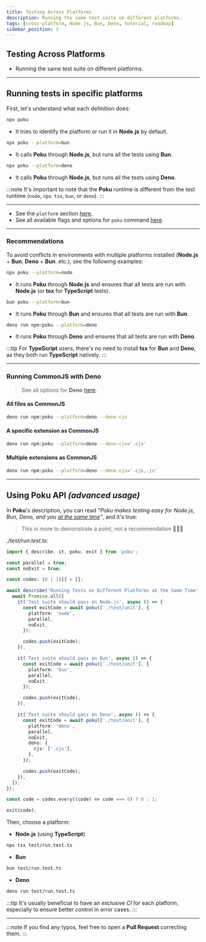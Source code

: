 ```yaml
---
title: Testing Across Platforms
description: Running the same test suite on different platforms.
tags: [cross-platform, Node.js, Bun, Deno, tutorial, roadmap]
sidebar_position: 3
---
```



<div className='title-section'>
<aside>

# Testing Across Platforms

- Running the same test suite on different platforms.

</aside>
  <aside>
    <Maintainer className='logo' height='128' />
  </aside>
</div>

<hr />

## Running tests in specific platforms

First, let's understand what each definition does:

```sh
npx poku
```

- It tries to identify the platform or run it in **Node.js** by default.

```sh
npx poku --platform=bun
```

- It calls **Poku** through **Node.js**, but runs all the tests using **Bun**.

```sh
npx poku --platform=deno
```

- It calls **Poku** through **Node.js**, but runs all the tests using **Deno**.

:::note
It's important to note that the **Poku** runtime is different from the test runtime (`node`, `npx tsx`, `bun`, or `deno`).
:::

<hr />

- See the `platform` section [here](/docs/documentation/poku/options/platform).
- See all available flags and options for `poku` command [here](/docs/category/-poku).

<hr />

### Recommendations

To avoid conflicts in environments with multiple platforms installed (**Node.js** + **Bun**, **Deno** + **Bun**. etc.), see the following examples:

```sh
npx poku --platform=node
```

- It runs **Poku** through **Node.js** and ensures that all tests are run with **Node.js** (or **tsx** for **TypeScript** tests).

```sh
bun poku --platform=bun
```

- It runs **Poku** through **Bun** and ensures that all tests are run with **Bun**.

```sh
deno run npm:poku --platform=deno
```

- It runs **Poku** through **Deno** and ensures that all tests are run with **Deno**.

:::tip
For **TypeScript** users, there's no need to install **tsx** for **Bun** and **Deno**, as they both run **TypeScript** natively.
:::

<hr />

### Running CommonJS with Deno

> See all options for **Deno** [here](/docs/documentation/poku/options/deno).

#### All files as CommonJS

```sh
deno run npm:poku --platform=deno --deno-cjs
```

#### A specific extension as CommonJS

```sh
deno run npm:poku --platform=deno --deno-cjs='.cjs'
```

#### Multiple extensions as CommonJS

```sh
deno run npm:poku --platform=deno --deno-cjs='.cjs,.js'
```

<hr />

## Using Poku API _(advanced usage)_

In **Poku**'s description, you can read _"Poku makes testing easy for Node.js, Bun, Deno, and you <u>at the same time</u>"_, and it's true:

> This is more to demonstrate a point, not a recommendation 🙋🏻‍♂️

_./test/run.test.ts_:

```ts
import { describe, it, poku, exit } from 'poku';

const parallel = true;
const noExit = true;

const codes: (0 | 1)[] = [];

await describe('Running Tests on Different Platforms at the Same Time', async () => {
  await Promise.all([
    it('Test suite should pass on Node.js', async () => {
      const exitCode = await poku(['./test/unit'], {
        platform: 'node',
        parallel,
        noExit,
      });

      codes.push(exitCode);
    }),

    it('Test suite should pass on Bun', async () => {
      const exitCode = await poku(['./test/unit'], {
        platform: 'bun',
        parallel,
        noExit,
      });

      codes.push(exitCode);
    }),

    it('Test suite should pass on Deno', async () => {
      const exitCode = await poku(['./test/unit'], {
        platform: 'deno',
        parallel,
        noExit,
        deno: {
          cjs: ['.cjs'],
        },
      });

      codes.push(exitCode);
    }),
  ]);
});

const code = codes.every((code) => code === 0) ? 0 : 1;

exit(code);
```

Then, choose a platform:

- **Node.js** (using **TypeScript**)

```sh
npx tsx test/run.test.ts
```

- **Bun**

```sh
bun test/run.test.ts
```

- **Deno**

```sh
deno run test/run.test.ts
```

:::tip
It's usually beneficial to have an exclusive _CI_ for each platform, especially to ensure better control in error cases.
:::

<hr />

:::note
If you find any typos, feel free to open a **Pull Request** correcting them.
:::
